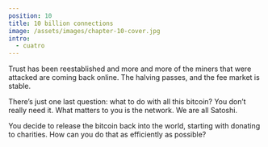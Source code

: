 ```yaml
---
position: 10
title: 10 billion connections
image: /assets/images/chapter-10-cover.jpg
intro:
  - cuatro
---
```


Trust has been reestablished and more and more of the miners that were attacked are coming back online. The halving passes, and the fee market is stable.

There’s just one last question: what to do with all this bitcoin? You don’t really need it. What matters to you is the network. We are all Satoshi.

You decide to release the bitcoin back into the world, starting with donating to charities. How can you do that as efficiently as possible?
